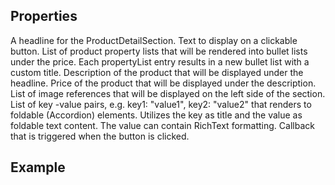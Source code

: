 
<Meta
  title="Product-detail Section"
  subtitle=""
/>

## Properties

<PropsTable>
  
  <PropsTableRow value="headline" required>
    A headline for the ProductDetailSection.
  </PropsTableRow>
  <PropsTableRow value="buttonText" required>
    Text to display on a clickable button.
  </PropsTableRow>
  <PropsTableRow value="propertyList">
    List of product property lists that will be rendered into bullet lists under the price. Each propertyList entry results in a new bullet list with a custom title.
  </PropsTableRow>
  <PropsTableRow value="description" required>
  Description of the product that will be displayed under the headline.
  </PropsTableRow>
  <PropsTableRow value="price" required>
  Price of the product that will be displayed under the description.
  </PropsTableRow>
  <PropsTableRow value="images">
  List of image references that will be displayed on the left side of the section.
  </PropsTableRow>
  <PropsTableRow value="foldableContentList">
  List of key -value pairs, e.g. <span class="code">key1: "value1", key2: "value2"</span> that renders to foldable (Accordion) elements. Utilizes the key as title and the value as foldable text content. The value can contain RichText formatting.
  </PropsTableRow>
  <PropsTableRow value="handleButtonClick">
  Callback that is triggered when the button is clicked.
  </PropsTableRow>
</PropsTable>

## Example

<ExampleLoader example="ProductDetailSection.tsx" />
